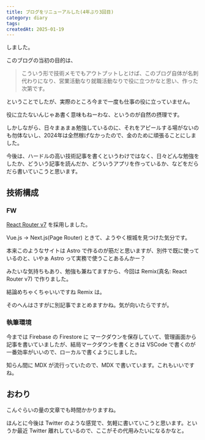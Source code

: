 ```yaml
---
title: ブログをリニューアルした(4年ぶり3回目)
category: diary
tags:
createdAt: 2025-01-19
---
```


しました。

このブログの当初の目的は、

<Blockquote mb={4} colorScheme="blue">
  <Text as="span" color="gray.300">
    こういう形で技術メモでもアウトプットしとけば、このブログ自体が名刺代わりになり、営業活動なり就職活動なりで役に立つかなと思い、作った次第です。
  </Text>
</Blockquote>

ということでしたが、実際のところ今まで一度も仕事の役に立っていません。

役に立たないんじゃあ書く意味もねーわな、というのが自然の摂理です。

しかしながら、日々まぁまぁ勉強しているのに、それをアピールする場がないのも勿体ないし、2024年は全然稼げなかったので、金のために頑張ることにしました。

今後は、ハードルの高い技術記事を書くというわけではなく、日々どんな勉強をしたか、どういう記事を読んだか、どういうアプリを作っているか、などをだらだら書いていこうと思います。

## 技術構成
### FW
[React Router v7](https://reactrouter.com/home) を採用しました。

Vue.js -> Next.js(Page Router) ときて、ようやく根城を見つけた気分です。

本来このようなサイトは Astro で作るのが筋だと思いますが、別件で既に使っているのと、いやぁ Astro って実務で使うことあるんかー？

みたいな気持ちもあり、勉強も兼ねてますから、今回は Remix(真名: React Router v7) で作りました。

結論めちゃくちゃいいですね Remix は。

そのへんはさすがに別記事でまとめますかね。気が向いたらですが。

### 執筆環境
今までは Firebase の Firestore に マークダウンを保存していて、管理画面から記事を書いていましたが、結局マークダウンを書くときは VSCode で書くのが一番効率がいいので、ローカルで書くようにしました。

知らん間に MDX が流行っていたので、MDX で書いています。これもいいですね。

## おわり
こんぐらいの量の文章でも時間かかりますね。

ほんとに今後は Twitter のような感覚で、気軽に書いていこうと思います。というか最近 Twitter 離れしているので、ここがその代用みたいになるかなと。
